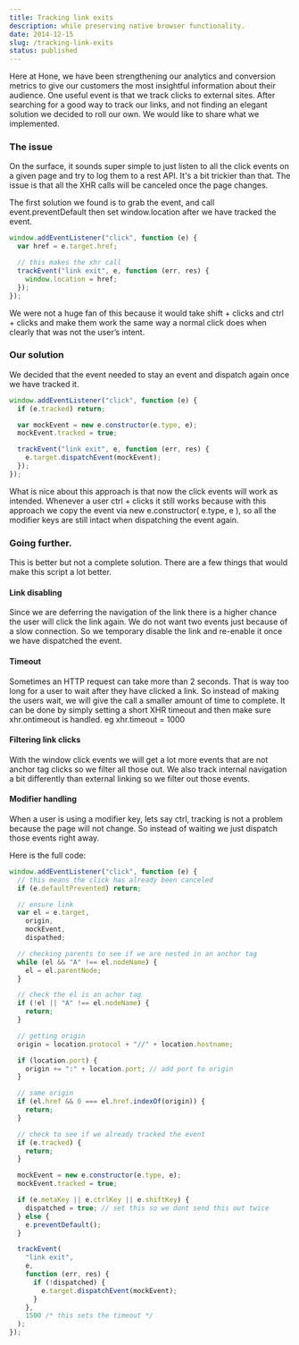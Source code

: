 ```yaml
---
title: Tracking link exits
description: while preserving native browser functionality.
date: 2014-12-15
slug: /tracking-link-exits
status: published
---
```


Here at Hone, we have been strengthening our analytics and conversion metrics to give our customers the most insightful information about their audience. One useful event is that we track clicks to external sites. After searching for a good way to track our links, and not finding an elegant solution we decided to roll our own. We would like to share what we implemented.

### The issue

On the surface, it sounds super simple to just listen to all the click events on a given page and try to log them to a rest API. It's a bit trickier than that. The issue is that all the XHR calls will be canceled once the page changes.

The first solution we found is to grab the event, and call event.preventDefault then set window.location after we have tracked the event.

```javascript
window.addEventListener("click", function (e) {
  var href = e.target.href;

  // this makes the xhr call
  trackEvent("link exit", e, function (err, res) {
    window.location = href;
  });
});
```

We were not a huge fan of this because it would take shift + clicks and ctrl + clicks and make them work the same way a normal click does when clearly that was not the user’s intent.

### Our solution

We decided that the event needed to stay an event and dispatch again once we have tracked it.

```javascript
window.addEventListener("click", function (e) {
  if (e.tracked) return;

  var mockEvent = new e.constructor(e.type, e);
  mockEvent.tracked = true;

  trackEvent("link exit", e, function (err, res) {
    e.target.dispatchEvent(mockEvent);
  });
});
```

What is nice about this approach is that now the click events will work as intended. Whenever a user ctrl + clicks it still works because with this approach we copy the event via new e.constructor( e.type, e ), so all the modifier keys are still intact when dispatching the event again.

### Going further.

This is better but not a complete solution. There are a few things that would make this script a lot better.

#### Link disabling

Since we are deferring the navigation of the link there is a higher chance the user will click the link again. We do not want two events just because of a slow connection. So we temporary disable the link and re-enable it once we have dispatched the event.

#### Timeout

Sometimes an HTTP request can take more than 2 seconds. That is way too long for a user to wait after they have clicked a link. So instead of making the users wait, we will give the call a smaller amount of time to complete. It can be done by simply setting a short XHR timeout and then make sure xhr.ontimeout is handled. eg xhr.timeout = 1000

#### Filtering link clicks

With the window click events we will get a lot more events that are not anchor tag clicks so we filter all those out. We also track internal navigation a bit differently than external linking so we filter out those events.

#### Modifier handling

When a user is using a modifier key, lets say ctrl, tracking is not a problem because the page will not change. So instead of waiting we just dispatch those events right away.

Here is the full code:

```javascript
window.addEventListener("click", function (e) {
  // this means the click has already been canceled
  if (e.defaultPrevented) return;

  // ensure link
  var el = e.target,
    origin,
    mockEvent,
    dispathed;

  // checking parents to see if we are nested in an anchor tag
  while (el && "A" !== el.nodeName) {
    el = el.parentNode;
  }

  // check the el is an achor tag
  if (!el || "A" !== el.nodeName) {
    return;
  }

  // getting origin
  origin = location.protocol + "//" + location.hostname;

  if (location.port) {
    origin += ":" + location.port; // add port to origin
  }

  // same origin
  if (el.href && 0 === el.href.indexOf(origin)) {
    return;
  }

  // check to see if we already tracked the event
  if (e.tracked) {
    return;
  }

  mockEvent = new e.constructor(e.type, e);
  mockEvent.tracked = true;

  if (e.metaKey || e.ctrlKey || e.shiftKey) {
    dispatched = true; // set this so we dont send this out twice
  } else {
    e.preventDefault();
  }

  trackEvent(
    "link exit",
    e,
    function (err, res) {
      if (!dispatched) {
        e.target.dispatchEvent(mockEvent);
      }
    },
    1500 /* this sets the timeout */
  );
});
```
